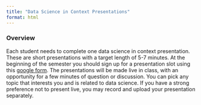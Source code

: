 ```yaml
---
title: "Data Science in Context Presentations"
format: html
---
```


### Overview

Each student needs to complete one data science in context presentation. These are short presentations with a target length of 5-7 minutes. At the beginning of the semester you should sign
up for a presentation slot using this [google form](). The presentations will be made live in class, with an opportunity for a few minutes of question or discussion. You can pick any
topic that interests you and is related to data science. If you have a strong preference not to present live, you may record and upload your presentation separately. 



